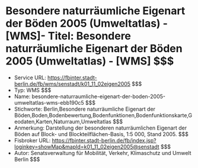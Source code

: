 # Besondere naturräumliche Eigenart der Böden 2005 (Umweltatlas) - [WMS]- Titel: Besondere naturräumliche Eigenart der Böden 2005 (Umweltatlas) - [WMS] $$$
- Service URL: https://fbinter.stadt-berlin.de/fb/wms/senstadt/k01_11_02eigen2005 $$$
- Typ: WMS $$$
- Name: besondere-naturraumliche-eigenart-der-boden-2005-umweltatlas-wms-ebb190c5 $$$
- Stichworte: Berlin,Besondere naturräumliche Eigenart der Böden,Boden,Bodenbewertung,Bodenfunktionen,Bodenfunktionskarte,Geodaten,Karten,Naturraum,Umweltatlas $$$
- Anmerkung: Darstellung der besonderen naturräumlichen Eigenart der Böden auf Block- und Blockteilflächen-Basis, 1:5 000, Stand 2005. $$$
- Fisbroker URL: https://fbinter.stadt-berlin.de/fb/index.jsp?loginkey=showMap&mapId=k01_11_02eigen2005@senstadt $$$
- Autor: Senatsverwaltung für Mobilität, Verkehr, Klimaschutz und Umwelt Berlin $$$
